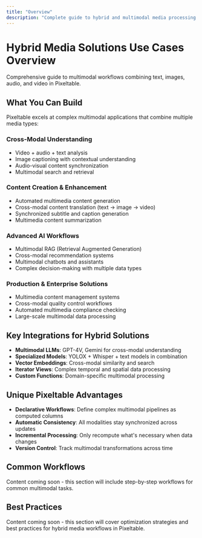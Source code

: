 ```yaml
---
title: "Overview"
description: "Complete guide to hybrid and multimodal media processing with Pixeltable"
---
```


# Hybrid Media Solutions Use Cases Overview

Comprehensive guide to multimodal workflows combining text, images, audio, and video in Pixeltable.

## What You Can Build

Pixeltable excels at complex multimodal applications that combine multiple media types:

### Cross-Modal Understanding
- Video + audio + text analysis
- Image captioning with contextual understanding
- Audio-visual content synchronization
- Multimodal search and retrieval

### Content Creation & Enhancement
- Automated multimedia content generation
- Cross-modal content translation (text → image → video)
- Synchronized subtitle and caption generation
- Multimedia content summarization

### Advanced AI Workflows
- Multimodal RAG (Retrieval Augmented Generation)
- Cross-modal recommendation systems
- Multimodal chatbots and assistants
- Complex decision-making with multiple data types

### Production & Enterprise Solutions
- Multimedia content management systems
- Cross-modal quality control workflows
- Automated multimedia compliance checking
- Large-scale multimodal data processing

## Key Integrations for Hybrid Solutions

- **Multimodal LLMs**: GPT-4V, Gemini for cross-modal understanding
- **Specialized Models**: YOLOX + Whisper + text models in combination
- **Vector Embeddings**: Cross-modal similarity and search
- **Iterator Views**: Complex temporal and spatial data processing
- **Custom Functions**: Domain-specific multimodal processing

## Unique Pixeltable Advantages

- **Declarative Workflows**: Define complex multimodal pipelines as computed columns
- **Automatic Consistency**: All modalities stay synchronized across updates
- **Incremental Processing**: Only recompute what's necessary when data changes
- **Version Control**: Track multimodal transformations across time

## Common Workflows

Content coming soon - this section will include step-by-step workflows for common multimodal tasks.

## Best Practices

Content coming soon - this section will cover optimization strategies and best practices for hybrid media workflows in Pixeltable.
